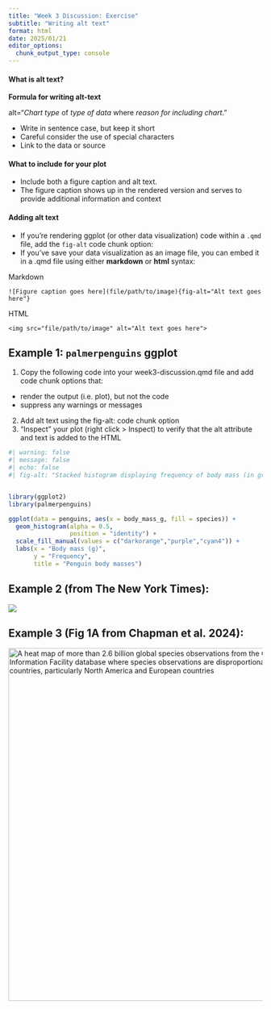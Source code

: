 ```yaml
---
title: "Week 3 Discussion: Exercise"
subtitle: "Writing alt text"
format: html
date: 2025/01/21
editor_options: 
  chunk_output_type: console
---
```


#### What is alt text?

**Formula for writing alt-text**

alt=“*Chart type* of *type of data* where *reason for including chart*."

-   Write in sentence case, but keep it short
-   Careful consider the use of special characters
-   Link to the data or source

#### What to include for your plot

-   Include both a figure caption and alt text.
-   The figure caption shows up in the rendered version and serves to provide additional information and context

#### Adding alt text

-   If you’re rendering ggplot (or other data visualization) code within a `.qmd` file, add the `fig-alt` code chunk option:
-   If you’ve save your data visualization as an image file, you can embed it in a .qmd file using either **markdown** or **html** syntax:

Markdown

```         
![Figure caption goes here](file/path/to/image){fig-alt="Alt text goes here"}
```

HTML

```         
<img src="file/path/to/image" alt="Alt text goes here">
```

## Example 1: `palmerpenguins` ggplot

1.  Copy the following code into your week3-discussion.qmd file and add code chunk options that:

-   render the output (i.e. plot), but not the code
-   suppress any warnings or messages

2.  Add alt text using the fig-alt: code chunk option
3.  “Inspect” your plot (right click > Inspect) to verify that the alt attribute and text is added to the HTML

```r
#| warning: false
#| message: false
#| echo: false
#| fig-alt: "Stacked histogram displaying frequency of body mass (in grams) of three different species of penguin where Gentoo has the highest average body mass over Adelie and Chinstrap species by X grams (~ 1000 g)"


library(ggplot2)
library(palmerpenguins)

ggplot(data = penguins, aes(x = body_mass_g, fill = species)) +
  geom_histogram(alpha = 0.5, 
                 position = "identity") +
  scale_fill_manual(values = c("darkorange","purple","cyan4")) +
  labs(x = "Body mass (g)",
       y = "Frequency",
       title = "Penguin body masses")
```

## Example 2 (from The New York Times): 

![](nyt-monthly-temp.png){fig-alt="A dot plot of monthly global temperature compared with average for the 20th century spanning from the year 1950 to 2023 where values below the average are colored blue and values above the average are colored red where the overall trend over time is a shift from below average temperatures to strictly above average temperatures begining in 1975. Each year is represented by 12 dots, one for each month and series of record hot months are highlighted around 2020 to 2023. "}


## Example 3 (Fig 1A from Chapman et al. 2024):

<img src="chapman-etal-2024.png" alt="A heat map of more than 2.6 billion global species observations from the Global Biodiversity Information Facility database where species observations are disproportionately from high income countries, particularly North America and European countries" width="700px">
